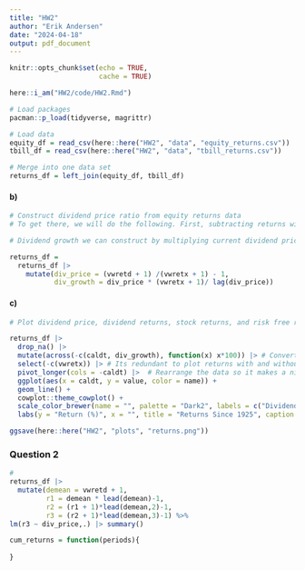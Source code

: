 ```yaml
---
title: "HW2"
author: "Erik Andersen"
date: "2024-04-18"
output: pdf_document
---
```


```r
knitr::opts_chunk$set(echo = TRUE,
                      cache = TRUE)
```

```r
here::i_am("HW2/code/HW2.Rmd")

# Load packages
pacman::p_load(tidyverse, magrittr)
```

```r
# Load data
equity_df = read_csv(here::here("HW2", "data", "equity_returns.csv"))
tbill_df = read_csv(here::here("HW2", "data", "tbill_returns.csv"))

# Merge into one data set
returns_df = left_join(equity_df, tbill_df)
```

#### b)

```r
# Construct dividend price ratio from equity returns data
# To get there, we will do the following. First, subtracting returns without dividends from returns with dividends gets us current period dividends divided by last period's price. We need dividends divided by current price, which we can get by taking the inverse of returns without dividends plus 1.

# Dividend growth we can construct by multiplying current dividend price by returns without dividends divided by last years dividend price ratio

returns_df = 
  returns_df |> 
    mutate(div_price = (vwretd + 1) /(vwretx + 1) - 1,
           div_growth = div_price * (vwretx + 1)/ lag(div_price))
```

#### c)

```r
# Plot dividend price, dividend returns, stock returns, and risk free returns on the same graph

returns_df |> 
  drop_na() |> 
  mutate(across(-c(caldt, div_growth), function(x) x*100)) |> # Convert to %s
  select(-c(vwretx)) |> # Its redundant to plot returns with and without dividends
  pivot_longer(cols = -caldt) |>  # Rearrange the data so it makes a nice legend
  ggplot(aes(x = caldt, y = value, color = name)) + 
  geom_line() + 
  cowplot::theme_cowplot() + 
  scale_color_brewer(name = "", palette = "Dark2", labels = c("Dividend Growth", "Dividend Price Ratio", "Risk Free Rate", "Stock Returns")) + 
  labs(y = "Return (%)", x = "", title = "Returns Since 1925", caption = expression(bold("Figure 1: ")~"Plot of dividend price ratio, divident growth, risk free rate, \n and stock returns since 1925. We can almost see the same pattern\n in the dividend price ratio we saw in class, but all my series are much noisier."))

ggsave(here::here("HW2", "plots", "returns.png"))
```

### Question 2

```r
# 
returns_df |> 
  mutate(demean = vwretd + 1, 
         r1 = demean * lead(demean)-1,
         r2 = (r1 + 1)*lead(demean,2)-1,
         r3 = (r2 + 1)*lead(demean,3)-1) %>% 
lm(r3 ~ div_price,.) |> summary()

cum_returns = function(periods){
  
}



```

